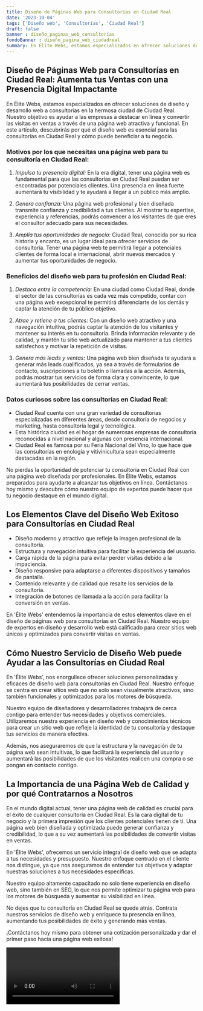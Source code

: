 ```yaml
---
title: Diseño de Páginas Web para Consultorías en Ciudad Real
date: '2023-10-04'
tags: ['Diseño web', 'Consultorías', 'Ciudad Real']
draft: false
banner : diseño_paginas_web_consultorías
fondoBanner : diseño_pagina_web_ciudadreal
summary: En Élite Webs, estamos especializados en ofrecer soluciones de diseño y desarrollo web a consultorías en la hermosa ciudad de Ciudad Real. Nuestro objetivo es ayudar a las empresas a destacar en línea y convertir las visitas en ventas a través de una página web atractiva y funcional. En este artículo, descubrirás por qué el diseño web es esencial para las consultorías en Ciudad Real y cómo puede beneficiar a tu negocio.
---
```


## Diseño de Páginas Web para Consultorías en Ciudad Real: Aumenta tus Ventas con una Presencia Digital Impactante

En Élite Webs, estamos especializados en ofrecer soluciones de diseño y desarrollo web a consultorías en la hermosa ciudad de Ciudad Real. Nuestro objetivo es ayudar a las empresas a destacar en línea y convertir las visitas en ventas a través de una página web atractiva y funcional. En este artículo, descubrirás por qué el diseño web es esencial para las consultorías en Ciudad Real y cómo puede beneficiar a tu negocio.

### Motivos por los que necesitas una página web para tu consultoría en Ciudad Real:

1. _Impulsa tu presencia digital:_ En la era digital, tener una página web es fundamental para que las consultorías en Ciudad Real puedan ser encontradas por potenciales clientes. Una presencia en línea fuerte aumentará tu visibilidad y te ayudará a llegar a un público más amplio.

2. _Genera confianza:_ Una página web profesional y bien diseñada transmite confianza y credibilidad a tus clientes. Al mostrar tu expertise, experiencia y referencias, podrás convencer a los visitantes de que eres el consultor adecuado para sus necesidades.

3. _Amplía tus oportunidades de negocio:_ Ciudad Real, conocida por su rica historia y encanto, es un lugar ideal para ofrecer servicios de consultoría. Tener una página web te permitirá llegar a potenciales clientes de forma local e internacional, abrir nuevos mercados y aumentar tus oportunidades de negocio.

### Beneficios del diseño web para tu profesión en Ciudad Real:

1. _Destaca entre la competencia:_ En una ciudad como Ciudad Real, donde el sector de las consultorías es cada vez más competido, contar con una página web excepcional te permitirá diferenciarte de los demás y captar la atención de tu público objetivo.

2. _Atrae y retiene a tus clientes:_ Con un diseño web atractivo y una navegación intuitiva, podrás captar la atención de los visitantes y mantener su interés en tu consultoría. Brinda información relevante y de calidad, y mantén tu sitio web actualizado para mantener a tus clientes satisfechos y motivar la repetición de visitas.

3. _Genera más leads y ventas:_ Una página web bien diseñada te ayudará a generar más leads cualificados, ya sea a través de formularios de contacto, suscripciones a tu boletín o llamadas a la acción. Además, podrás mostrar tus servicios de forma clara y convincente, lo que aumentará tus posibilidades de cerrar ventas.

### Datos curiosos sobre las consultorías en Ciudad Real:

- Ciudad Real cuenta con una gran variedad de consultorías especializadas en diferentes áreas, desde consultoría de negocios y marketing, hasta consultoría legal y tecnológica.
- Esta histórica ciudad es el hogar de numerosas empresas de consultoría reconocidas a nivel nacional y algunas con presencia internacional.
- Ciudad Real es famosa por su Feria Nacional del Vino, lo que hace que las consultorías en enología y vitivinicultura sean especialmente destacadas en la región.

No pierdas la oportunidad de potenciar tu consultoría en Ciudad Real con una página web diseñada por profesionales. En Élite Webs, estamos preparados para ayudarte a alcanzar tus objetivos en línea. Contáctanos hoy mismo y descubre cómo nuestro equipo de expertos puede hacer que tu negocio destaque en el mundo digital.

<GifSeo />

<Cta />

## Los Elementos Clave del Diseño Web Exitoso para Consultorías en Ciudad Real

- Diseño moderno y atractivo que refleje la imagen profesional de la consultoría.
- Estructura y navegación intuitiva para facilitar la experiencia del usuario.
- Carga rápida de la página para evitar perder visitas debido a la impaciencia.
- Diseño responsive para adaptarse a diferentes dispositivos y tamaños de pantalla.
- Contenido relevante y de calidad que resalte los servicios de la consultoría.
- Integración de botones de llamada a la acción para facilitar la conversión en ventas.

En 'Élite Webs' entendemos la importancia de estos elementos clave en el diseño de páginas web para consultorías en Ciudad Real. Nuestro equipo de expertos en diseño y desarrollo web está calificado para crear sitios web únicos y optimizados para convertir visitas en ventas.

## Cómo Nuestro Servicio de Diseño Web puede Ayudar a las Consultorías en Ciudad Real

En 'Élite Webs', nos enorgullece ofrecer soluciones personalizadas y eficaces de diseño web para consultorías en Ciudad Real. Nuestro enfoque se centra en crear sitios web que no solo sean visualmente atractivos, sino también funcionales y optimizados para los motores de búsqueda.

Nuestro equipo de diseñadores y desarrolladores trabajará de cerca contigo para entender tus necesidades y objetivos comerciales. Utilizaremos nuestra experiencia en diseño web y conocimientos técnicos para crear un sitio web que refleje la identidad de tu consultoría y destaque tus servicios de manera efectiva.

Además, nos aseguraremos de que la estructura y la navegación de tu página web sean intuitivas, lo que facilitará la experiencia del usuario y aumentará las posibilidades de que los visitantes realicen una compra o se pongan en contacto contigo.

## La Importancia de una Página Web de Calidad y por qué Contratarnos a Nosotros

En el mundo digital actual, tener una página web de calidad es crucial para el éxito de cualquier consultoría en Ciudad Real. Es la cara digital de tu negocio y la primera impresión que los clientes potenciales tienen de ti. Una página web bien diseñada y optimizada puede generar confianza y credibilidad, lo que a su vez aumentará las posibilidades de convertir visitas en ventas.

En 'Élite Webs', ofrecemos un servicio integral de diseño web que se adapta a tus necesidades y presupuesto. Nuestro enfoque centrado en el cliente nos distingue, ya que nos aseguramos de entender tus objetivos y adaptar nuestras soluciones a tus necesidades específicas.

Nuestro equipo altamente capacitado no solo tiene experiencia en diseño web, sino también en SEO, lo que nos permite optimizar tu página web para los motores de búsqueda y aumentar su visibilidad en línea.

No dejes que tu consultoría en Ciudad Real se quede atrás. Contrata nuestros servicios de diseño web y enriquece tu presencia en línea, aumentando tus posibilidades de éxito y generando más ventas.

¡Contáctanos hoy mismo para obtener una cotización personalizada y dar el primer paso hacia una página web exitosa!

<Video />

<CtaBot job='Consultorías' city='Ciudad Real'/>

<Gmaps query='Ciudad Real+españa+maps' />